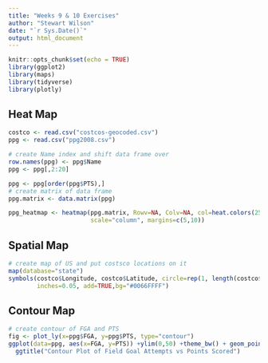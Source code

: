 ```yaml
---
title: "Weeks 9 & 10 Exercises"
author: "Stewart Wilson"
date: "`r Sys.Date()`"
output: html_document
---
```


```r
knitr::opts_chunk$set(echo = TRUE)
library(ggplot2)
library(maps)
library(tidyverse)
library(plotly)
```

## Heat Map
```r
costco <- read.csv("costcos-geocoded.csv")
ppg <- read.csv("ppg2008.csv")
```

```r
# create Name index and shift data frame over
row.names(ppg) <- ppg$Name
ppg <- ppg[,2:20]
```

```r
ppg <- ppg[order(ppg$PTS),]
# create matrix of data frame
ppg.matrix <- data.matrix(ppg)

ppg_heatmap <- heatmap(ppg.matrix, Rowv=NA, Colv=NA, col=heat.colors(256), 
                       scale="column", margins=c(5,10))
```

## Spatial Map

```r
# create map of US and put costsco locations on it
map(database="state")
symbols(costco$Longitude, costco$Latitude, circle=rep(1, length(costco$Longitude)),
        inches=0.05, add=TRUE,bg="#0066FFFF")

```

## Contour Map

```r
# create contour of FGA and PTS
fig <- plot_ly(x=ppg$FGA, y=ppg$PTS, type="contour")
ggplot(data=ppg, aes(x=FGA, y=PTS)) +ylim(0,50) +theme_bw() + geom_point(alpha=.1, col="red")+geom_density2d(color="black") +
  ggtitle("Contour Plot of Field Goal Attempts vs Points Scored")
```